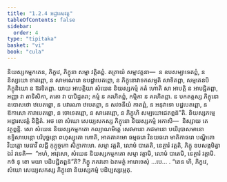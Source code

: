 ```yaml
---
title: "1.2.4 អដ្ឋារសវត្ត"
tableOfContents: false
sidebar:
  order: 4
type: "tipitaka"
basket: "vi"
book: "cula"
---
```



<DynamicBreadcrumb />

<Division number="16" book="cula">

<Paragraph number="100" book="cula">
និយស្សកម្មកតេន, ភិក្ខវេ, ភិក្ខុនា សម្មា វត្តិតព្ពំ. តត្រាយំ សម្មាវត្តនា—  ន ឧបសម្បាទេតព្ពំ, ន និស្សយោ ទាតព្ពោ, ន សាមណេរោ ឧបដ្ឋាបេតព្ពោ, ន ភិក្ខុនោវាទកសម្មុតិ សាទិតព្ពា, សម្មតេនបិ ភិក្ខុនិយោ ន ឱវទិតព្ពា. យាយ អាបត្តិយា សំឃេន និយស្សកម្មំ កតំ ហោតិ សា អាបត្តិ ន អាបជ្ជិតព្ពា, អញ្ញា វា តាទិសិកា, តតោ វា បាបិដ្ឋតរា; កម្មំ ន គរហិតព្ពំ, កម្មិកា ន គរហិតព្ពា. ន បកតត្តស្ស ភិក្ខុនោ ឧបោសថោ ឋបេតព្ពោ, ន បវារណា ឋបេតព្ពា, ន សវចនីយំ កាតព្ពំ, ន អនុវាទោ បដ្ឋបេតព្ពោ, ន ឱកាសោ ការាបេតព្ពោ, ន ចោទេតព្ពោ, ន សារេតព្ពោ, ន ភិក្ខូហិ សម្បយោជេតព្ពន៑”តិ.

</Paragraph>
</Division>

<Paragraph number="101" type="center" book="cula">
និយស្សកម្មេ អដ្ឋារសវត្តំ និដ្ឋិតំ.


</Paragraph>

<Division number="17" book="cula">

<Paragraph number="102" book="cula">
អថ ខោ សំឃោ សេយ្យសកស្ស ភិក្ខុនោ និយស្សកម្មំ អកាសិ—  និស្សាយ តេ វត្ថព្ពន្តិ. សោ សំឃេន និយស្សកម្មកតោ កល្យាណមិត្តេ សេវមានោ ភជមានោ បយិរុបាសមានោ ឧទ្ទិសាបេន្តោ បរិបុច្ឆន្តោ ពហុស្សុតោ ហោតិ, អាគតាគមោ ធម្មធរោ វិនយធរោ មាតិកាធរោ បណ្ឌិតោ វិយត្តោ មេធាវី លជ្ជី កុក្កុច្ចកោ សិក្ខាកាមោ. សម្មា វត្តតិ, លោមំ បាតេតិ, នេត្ថារំ វត្តតិ, ភិក្ខូ ឧបសង្កមិត្វា ឯវំ វទេតិ—  “អហំ, អាវុសោ, សំឃេន និយស្សកម្មកតោ សម្មា វត្តាមិ, លោមំ បាតេមិ, នេត្ថារំ វត្តាមិ. កថំ នុ ខោ មយា បដិបជ្ជិតព្ពន៑”តិ? ភិក្ខូ ភគវតោ ឯតមត្ថំ អារោចេសុំ …បេ… . “តេន ហិ, ភិក្ខវេ, សំឃោ សេយ្យសកស្ស ភិក្ខុនោ និយស្សកម្មំ បដិប្បស្សម្ភេតុ.
</Paragraph>
</Division>